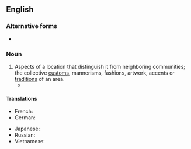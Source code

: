 ==English==

===Alternative forms===
* {{alter|en|local colour}}

===Noun===
{{en-noun|-}}

# Aspects of a location that distinguish it from neighboring communities; the collective [[custom]]s, mannerisms, fashions, artwork, accents or [[tradition]]s of an area.
#* {{RQ:Morley Parnassus|chapter=1|page=8|passage= We would like to have it illustrated by Mr. Tortoni, some of whose work you may have seen, and would be glad to know whether he may call upon you in order to acquaint himself with the '''local colour''' of your neighbourhood.}}

====Translations====
{{trans-top|aspects of a location that distinguish it from neighboring communities}}
* French: {{t+|fr|couleur locale|f}}
* German: {{t+|de|Lokalkolorit|n}}
{{trans-mid}}
* Japanese: {{t|ja|地域色|tr=chiikishoku|sc=Jpan}}
* Russian: {{t|ru|ме́стный колори́т|m}}
* Vietnamese: {{t|vi|[[bản sắc]] [[địa phương]]}}
{{trans-bottom}}